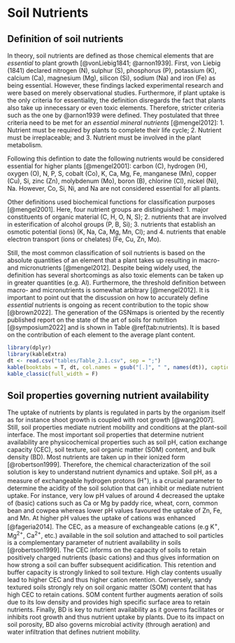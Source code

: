 # Soil Nutrients

##	Definition of soil nutrients
In theory, soil nutrients are defined as those chemical elements that are *essential* to plant growth [@vonLiebig1841; @arnon1939]. First, von Liebig (1841) declared nitrogen (N), sulphur (S), phosphorus (P), potassium (K), calcium (Ca), magnesium (Mg), silicon (Si), sodium (Na) and iron (Fe) as being essential. However, these findings lacked experimental research and were based on merely observational studies. Furthermore, if plant uptake is the only criteria for essentiality, the definition disregards the fact that plants also take up innecessary or even toxic elements. 
Therefore, stricter criteria such as the one by @arnon1939 were defined. They postulated that three criteria need to be met for an *essential mineral nutrients* [@mengel2012]:
1. Nutrient must be required by plants to complete their life cycle;
2. Nutrient must be irreplaceable; and
3. Nutrient must be involved in the plant metabolism.

Following this defintion to date the following nutrients would be considered essential for higher plants [@mengel2001]: carbon (C), hydrogen (H), oxygen (O), N, P, S, cobalt (Co), K, Ca, Mg, Fe, manganese (Mn), copper (Cu), Si, zinc (Zn), molybdenum (Mo), boron (B), chlorine (Cl), nickel (Ni), Na. However, Co, Si, Ni, and Na are not considered essential for all plants.

Other definitions used biochemical functions for classification purposes [@mengel2001]. Here, four nutrient groups are distinguished:
1. major constituents of organic material (C, H, O, N, S);
2. nutrients that are involved in esterification of alcohol groups (P, B, Si);
3. nutrients that establish an osmotic potential (ions) (K, Na, Ca, Mg, Mn, Cl); and
4. nutrients that enable electron transport (ions or chelates) (Fe, Cu, Zn, Mo).

Still, the most common classification of soil nutrients is based on the absolute quantities of an element that a plant takes up resulting in macro- and micronutrients [@mengel2012]. Despite being widely used, the definition has several shortcomings as also toxic elements can be taken up in greater quantities (e.g. Al). Furthermore, the threshold definition between macro- and micronutrients is somewhat arbitrary [@mengel2012].
It is important to point out that the discussion on how to accurately define *essential* nutrients is ongoing as recent contribution to the topic show [@brown2022]. The generation of the GSNmaps is oriented by the recently published report on the state of the art of soils for nutrition [@symposium2022] and is shown in Table \@ref(tab:nutrients). It is based on the contribution of each element to the average plant content.



```r

library(dplyr)
library(kableExtra)
dt <- read.csv("tables/Table_2.1.csv", sep = ";")
kable(booktabs = T, dt, col.names = gsub("[.]", " ", names(dt)), caption = 'Classification of major and micronutrients by FAO (2022).') %>%
kable_classic(full_width = F)
```


## Soil properties governing nutrient availability

The uptake of nutrients by plants is regulated in parts by the organism itself as for instance shoot growth is coupled with root growth [@wang2007]. Still, soil properties mediate nutrient mobility and conditions at the plant-soil interface. The most important soil properties that determine nutrient availability are physicochemical properties such as soil pH, cation exchange capacity (CEC), soil texture, soil organic matter (SOM) content, and bulk density (BD).
Most nutrients are taken up in their ionized form [@robertson1999]. Therefore, the chemical characterization of the soil solution is key to understand nutrient dynamics and uptake.
Soil pH, as a measure of exchangeable hydrogen protons (H^+^), is a crucial parameter to determine the acidity of the soil solution that can inhibit or mediate nutrient uptake. For instance, very low pH values of around 4 decreased the uptake of (basic) cations such as Ca or Mg by paddy rice, wheat, corn, common bean and cowpea whereas lower pH values favoured the uptake of Zn, Fe, and Mn. At higher pH values the uptake of cations was enhanced [@fageria2014].
The CEC, as a measure of exchangeable cations (e.g K^+^, Mg^2+^, Ca^2+^, etc.) available in the soil solution and attached to soil particles is a complementary parameter of nutrient availability in soils [@robertson1999]. The CEC informs on the capacity of soils to retain positively charged nutrients (basic cations) and thus gives information on how strong a soil can buffer subsequent acidification. This retention and buffer capacity is strongly linked to soil texture. High clay contents usually lead to higher CEC and thus higher cation retention. Conversely, sandy textured soils strongly rely on soil organic matter (SOM) content that has high CEC to retain cations.
SOM content further augments aeration of soils due to its low density and provides high specific surface area to retain nutrients.
Finally, BD is key to nutrient availability as it governs facilitates or inhibits root growth and thus nutrient uptake by plants. Due to its impact on soil porosity, BD also governs microbial activity (through aeration) and water infiltration that defines nutrient mobility.

